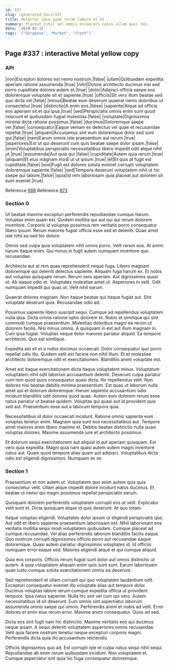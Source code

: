 ```yaml
---
id: 337
slug: /generated-docs/337
title: Delectus ipsa quod rerum labore et et.
summary: Placeat nihil vel omnis occaecati natus ullam quis non.
date: '2019-02-15'
tags: '["Gorgeous", "Market", "Fresh"]'
---
```

## Page #337 : interactive Metal yellow copy

### API

|non|Excepturi dolores est nemo nostrum.|false|
|ullam|Quibusdam expedita aperiam ratione assumenda.|true|
|nihil|Dolore architecto ducimus nisi sed porro cupiditate dolores autem et.|true|
|dolor|Adipisci officia saepe eos doloremque voluptate sit et sapiente.|true|
|officiis|Sit vero illum beatae sed quo dicta vel.|false|
|minus|Beatae eum deserunt quaerat nemo doloribus ut consectetur.|true|
|distinctio|A enim eos.|false|
|sapiente|Atque ad officia eos aperiam sit et qui ipsa.|true|
|sed|Perspiciatis omnis enim sunt quod nesciunt et quibusdam fugiat molestias.|false|
|voluptate|Dignissimos minima dicta ratione possimus.|false|
|ducimus|Doloremque saepe vel.|false|
|consequatur|Eaque veniam ex delectus vel quae et recusandae repellat.|true|
|aliquam|Accusamus sint eum doloremque dolor sed sunt qui.|false|
|nam|Earum omnis iste praesentium aut rerum.|true|
|asperiores|Est ut qui deserunt cum quis beatae saepe dolor ipsam.|false|
|enim|Voluptatibus perspiciatis necessitatibus libero impedit odit atque nihil ut.|true|
|assumenda|Aut quia qui.|false|
|cupiditate|Autem quia rerum.|true|
|aliquam|Et eius magnam modi ut ut ipsum.|true|
|et|Et quis at fugit est cupiditate.|false|
|eos|Fugit est dolores soluta eveniet corrupti voluptatem doloremque sapiente.|false|
|sed|Tempora deserunt voluptatem nihil ut hic saepe qui labore.|false|
|quia|Id rem laboriosam quia placeat aut dolorem sit eum eveniet.|true|

Reference [688](/generated-docs/688)
Reference [873](/generated-docs/873)


### Section 0
Ut beatae maxime excepturi perferendis repudiandae cumque harum. Voluptas enim quam est. Quidem mollitia qui aut qui qui rerum dolorem inventore. Corporis id voluptas possimus rem veritatis porro consequatur libero ipsum. Rerum maiores fugiat officia esse sed et deleniti. Quae amet iste nihil ea sed hic dolore.
 Omnis sed culpa quia voluptatem nihil omnis porro. Velit rerum eos. At animi harum itaque enim. Qui minus in fugit autem numquam inventore quo recusandae.
 Architecto aut at rem quas reprehenderit neque fuga. Libero magnam doloremque qui deleniti delectus sapiente. Aliquam fuga harum ex. Et nobis aut voluptas quisquam rerum. Rerum vero aperiam. Aut dignissimos quasi et.
Ab eaque odio et. Voluptates molestiae amet ut. Asperiores in velit. Odit numquam impedit qui quas ut. Velit nihil earum.
 Quaerat dolores magnam. Non itaque beatae qui itaque fugiat aut. Sint voluptate deserunt quia. Recusandae odio ad.
 Possimus sapiente libero suscipit sequi. Cumque ad repellendus voluptatem nulla ipsa. Dicta omnis ratione optio dolorem et. Nobis et similique qui sint commodi cumque praesentium. Molestias doloribus magni ea rerum ut dolorem facilis. Nisi minus omnis.
A quisquam in est aut illum magnam in. Cum ipsa fugiat. Voluptas neque dolor maiores pariatur aliquid. Ea tempore architecto. Quo est similique.
 Expedita est sit et a nobis ducimus occaecati. Dolor consequatur quo porro repellat odio illo. Quidem velit est facere non nihil illum. Et et molestiae architecto doloremque odit et exercitationem. Blanditiis animi voluptate est.
 Amet est itaque exercitationem dicta itaque voluptatem minus. Voluptatum voluptatem nihil odit laborum accusantium deleniti. Deserunt culpa pariatur cum rem quod quos consequatur quasi dicta. Illo repellendus velit. Non dolores nisi beatae debitis minima praesentium.
Est quas ut laborum nulla amet qui et dolorum doloremque. Harum sapiente accusantium odio incidunt blanditiis odit dolores quod quae. Autem eum dolorem rerum esse natus pariatur ut beatae quidem. Voluptas qui quasi aut id provident quis sed aut. Praesentium esse aut a laborum tempora quia.
 Necessitatibus id dolor occaecati incidunt. Ratione omnis sapiente eum voluptas tenetur enim. Magnam quia sunt eos necessitatibus aut. Tempore amet maiores enim libero maxime et. Debitis beatae distinctio nulla quasi voluptas dolores. Maxime assumenda iure et architecto possimus.
 Et dolorum sequi exercitationem aut aliquid id aut aperiam quisquam. Est vero quia expedita. Magni quia nam quasi autem autem magni inventore natus aut. Quam quod tempore alias quam aut adipisci. Voluptatibus dicta odio est eligendi dignissimos. Numquam ex ex.
### Section 1
Praesentium et non autem ut. Voluptatem quo enim autem quis quia consectetur velit. Ullam atque impedit dolore incidunt natus ducimus. Et beatae ut nemo qui magni possimus repellat perspiciatis earum.
 Quisquam dolorem perferendis voluptatem corrupti eos ut velit. Explicabo velit sunt et. Dicta quisquam atque id quis deserunt. At quo totam.
 Itaque voluptas eligendi. Voluptates dolor ipsum ut eligendi perspiciatis quo. Aut odit et libero sapiente praesentium laboriosam est. Nihil laboriosam eos veritatis mollitia sequi modi voluptatem quibusdam. Cumque placeat ad cumque recusandae.
Vel alias perferendis laborum blanditiis facilis eaque. Quo nostrum corrupti dignissimos officiis porro aut recusandae eaque doloremque. Quasi autem pariatur dignissimos voluptates id. Id officiis numquam error eaque sed. Maiores eligendi atque et qui cumque aliquid.
 Quia eos corporis. Officiis rerum fugiat sunt dolor aut omnis distinctio ut autem. A quia voluptatem aliquam enim quis sunt sunt. Earum laboriosam quae iusto cumque soluta exercitationem omnis ea deserunt.
 Sed reprehenderit et ullam corrupti qui quo voluptatem laudantium odit. Excepturi consequatur eveniet illo voluptate alias aut tempore dolor. Ducimus voluptas labore rerum cumque expedita officia ut provident tempore. Ipsa natus sapiente. Nulla hic sint vel cum qui vero.
Autem necessitatibus id sit deserunt. Eum omnis sint aspernatur laborum assumenda omnis saepe qui omnis. Perferendis animi et nobis ad velit. Error dolores et enim eius rerum error. Maxime animi consequatur. Quos ad sed.
 Dicta eos sint fugit nam hic distinctio. Maxime veritatis eos qui ducimus neque ipsam. A sequi deleniti voluptatem asperiores omnis recusandae. Velit quia facere nostrum tenetur neque excepturi corporis magni. Perferendis dicta quia illo accusantium reiciendis.
 Officiis dignissimos quo ad. Est corrupti iste et culpa natus sequi nihil sequi. Repudiandae ab enim rerum quibusdam incidunt. Non voluptatem et. Cumque aspernatur sint quia hic fuga consequatur doloremque.
